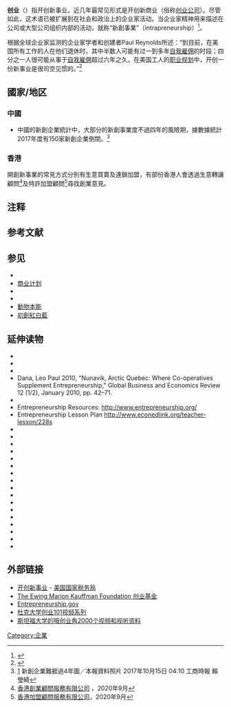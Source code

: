 {{otheruse|创业 (消歧义)}}
{{expand|time=2018-09-01T08:16:21+00:00}}

'''创业'''（{{lang-en|'''entrepreneurship'''}}）指开创新事业。近几年最常见形式是开创新商业（俗称[[创业公司|创业公司]]）。尽管如此，这术语已被扩展到在社会和政治上的企业家活动。当企业家精神用来描述在公司或大型公司组织内部的活动{{NoteTag|英文 enterprise 除可解作企業、公司，也有進取、冒險之意。}}，就称“新創事業”（intrapreneurship）<ref>{{cite book |author=Scott Andrew Shane |title=A General Theory of Entrepreneurship: the Individual-Opportunity Nexus |year=2003 |publisher=Edward Elgar Publishing |ISBN = 1843769964 }}</ref>。

根据全球企业家监测的企业家学者和创建者Paul Reynolds所述：“到目前，在美国所有工作的人在他们退休时，其中半数人可能有过一到多年[[自僱|自我雇佣]]的时段；四分之一人很可能从事于[[自僱|自我雇佣]]超过六年之久。在美国工人的[[职业规划|职业规划]]中，开创一份新事业是很司空见惯的。”<ref>{{cite book|author=Paul D. Reynolds|title=Entrepreneurship in the United States: The Future Is Now|year=2010|publisher=Springer|isbn=1441942750}}</ref>

==國家/地区==
===中國===
*中國的新創企業統計中，大部分的新創事業度不過四年的風險期，據數據統計2017年度有150家新創企業倒閉。<ref>[http://www.chinatimes.com/newspapers/20171015000208-260209] {{Wayback|url=http://www.chinatimes.com/newspapers/20171015000208-260209 |date=20200920021145 }}新創企業難捱過4年圖╱本報資料照片 2017年10月15日 04:10 工商時報 賴瑩綺</ref>

===香港===
開創新事業的常見方式分別有生意買賣及連鎖加盟，有部份香港人會透過生意轉讓顧問<ref name=>[https://hongkongstartup.com.hk/zh/ 香港創業顧問服務有限公司] {{Wayback|url=https://hongkongstartup.com.hk/zh/ |date=20201022092718 }}，2020年9月</ref>及特許加盟顧問<ref name=>[https://franchisehub.com.hk/ 香港加盟顧問服務有限公司]，2020年9月</ref>尋找創業意見。

== 注释 ==
{{NoteFoot}}

== 参考文献 ==
{{Reflist}}

== 参见 ==
*{{link-en|商业机遇|Business opportunity|商业机遇}}
*[[商业计划|商业计划]]
*{{link-en|创业生态体系|Entrepreneurship Ecosystem|创业生态体系}}
*{{link-en|创业教育|Entrepreneurship education|创业教育}}
*[[動物本能|動物本能]]
*[[初創紅白藍|初創紅白藍]]

== 延伸读物 ==
{{Wikibooks|Entrepreneurship}}
*{{cite journal | doi = 10.4135/9781446263433 | title=Small Business and Entrepreneurship | date=2008 | first=Robert | last=Blackburn | isbn=9781412934374 }}
*{{cite book |first=Erik |last=Bowman |title=Entrepreneur Training Manual, Third Edition: Certified Entrepreneur Workbook|url={{google books |plainurl=y |id=_-ewZwEACAAJ }} |date=July 2011|publisher=Guanzi Institute Press |isbn=978-0-9837862-9-0 }}
*{{cite book |last1=Deakins |first1=D. |last2=Freel |first2=M. S. |title=Entrepreneurship and small firms |chapter=Entrepreneurial activity, the economy and the importance of small firms |publisher=McGraw-Hill Education |url = {{google books |plainurl=y |id=jXzNngEACAAJ }} |year=2009|isbn=978-0-07-712162-4 |ref=harv }}
*Dana, Leo Paul 2010, "Nunavik, Arctic Quebec: Where Co-operatives Supplement Entrepreneurship," Global Business and Economics Review 12 (1/2), January 2010, pp. 42–71.
*{{cite book|first1=Thomas N. |last1=Duening|first2=Robert A. |last2=Hisrich|first3=Michael A. |last3=Lechter|title=Technology Entrepreneurship: Creating, Capturing, and Protecting Value|url={{google books |plainurl=y |id=747tKaSdtgkC}}|date=21 October 2009|publisher=Academic Press|isbn=978-0-08-092288-1}}
*Entrepreneurship Resources: http://www.entrepreneurship.org/ {{Wayback|url=http://www.entrepreneurship.org/ |date=20201118113114 }}
*Entrepreneurship Lesson Plan [http://www.econedlink.org/teacher-lesson/228 http://www.econedlink.org/teacher-lesson/228s] {{Wayback|url=http://www.econedlink.org/teacher-lesson/228 |date=20171010050244 }}
*{{cite journal | last1 = Foo | first1 = M.D. | year = 2011 | title = Emotions and entrepreneurial opportunity evaluation | url = https://archive.org/details/sim_entrepreneurship-theory-and-practice_2011-03_35_2/page/375 | journal = Entrepreneurship Theory and Practice | volume = 35 | issue = 2| pages = 375–393}}
*{{cite book |author=James W. Halloran. |title=Your Small Business Adventure: Finding Your Niche and Growing a Successful Business |url=https://archive.org/details/yoursmallbusines0000hall |year=2014 |publisher=ALA/Huron Street Press |isbn=978-1-937589-44-8 }}
*{{cite book|first1=João |last1=Leitão|first2=Rui |last2=Baptista|title=Public Policies for Fostering Entrepreneurship: A European Perspective |url = {{google books |plainurl=y |id=YkVF7Jr_KwkC}} |date=10 June 2009|publisher=Springer Science  Business Media|isbn=978-1-4419-0249-8}}
*{{cite book|first1=Anders |last1=Lundstrom|first2=Lois A. |last2=Stevenson|title=Entrepreneurship Policy: Theory and Practice |url={{google books |plainurl=y |id=4Wkr2h4xqMEC}} |date=30 March 2005 |publisher=Springer|isbn=978-0-387-24140-1}}
*{{cite journal | last1 = Minniti | first1 = M. | last2 = Moren | first2 = L. | year = 2010 | title = Entrepreneurial types and economic growth | url = http://econpapers.repec.org/article/eeejbvent/v_3a25_3ay_3a2010_3ai_3a3_3ap_3a305-314.htm | journal = Journal of Business Venturing | volume = 25 | issue = 3 | pages = 305–314 | doi = 10.1016/j.jbusvent.2008.10.002 | access-date = 2016-10-23 | archive-date = 2020-11-07 | archive-url = https://web.archive.org/web/20201107074828/https://econpapers.repec.org/article/eeejbvent/v_3a25_3ay_3a2010_3ai_3a3_3ap_3a305-314.htm | dead-url = no }}
*{{cite journal | last1 = Shane | first1 = S. | last2 = Venkataraman | first2 = S. | year = 2000 | title = The Promise of Entrepreneurship as A Field of Research | url = https://archive.org/details/sim_academy-of-management-review_2000-01_25_1/page/217 | jstor = 259271 | journal = Academy of Management Review | volume = 25 | issue = 1| pages = 217–226 | doi = 10.5465/amr.2000.2791611 }}
*{{cite journal | doi = 10.1177/0266242613485767 | title=The genetics of entrepreneurial performance | journal=International Small Business Journal |year = 2013 | volume=31 | issue=5 | pages=473–495 | first=S. | last=Shane }}
*{{cite encyclopedia |last1=Sobel |first1=Russell S. |editor=[[David_R._Henderson|David R. Henderson]] (ed.) |encyclopedia=[[Concise_Encyclopedia_of_Economics|Concise Encyclopedia of Economics]] |title=Entrepreneurship |url=http://www.econlib.org/library/Enc/Entrepreneurship.html |year=2008 |edition=2nd |publisher=[[Library_of_Economics_and_Liberty|Library of Economics and Liberty]] |location=Indianapolis |isbn=978-0-86597-665-8 |oclc=237794267 |access-date=2016-10-23 |archive-date=2020-12-05 |archive-url=https://web.archive.org/web/20201205212235/https://www.econlib.org/library/Enc/Entrepreneurship.html |dead-url=no }}
*{{cite book |url={{google books |plainurl=y |id = pu1DpwAACAAJ }} |title=Entrepreneurship: The Social Science View |last=Swedberg|first=Richard |publisher=Stockholm University |year=1998 }}
*{{cite journal | doi = 10.1016/j.jbusvent.2008.04.007 | title=A typology of social entrepreneurs: Motives, search processes and ethical challenges | url = https://archive.org/details/sim_journal-of-business-venturing_2009-09_24_5/page/519 | journal=Journal of Business Venturing | date=2009 | volume=24 | issue=5 | pages=519–532 | first=Shaker A. | last=Zahra }}
*{{cite journal | last1 = Zhang | first1 = S.X. | last2 = Cueto | first2 = J. | year = 2015 | title = The Study of Bias in Entrepreneurship | url = https://www.researchgate.net/publication/260945337_The_Study_of_Bias_in_Entrepreneurship | journal = Entrepreneurship Theory and Practice | pages = n/a | doi = 10.1111/etap.12212 | access-date = 2016-10-23 | archive-date = 2015-12-08 | archive-url = https://web.archive.org/web/20151208143318/http://www.researchgate.net/publication/260945337_The_Study_of_Bias_in_Entrepreneurship | dead-url = no }}
*{{cite web |url=http://www.timreview.ca/article/520 |title=Technology Entrepreneurship: Overview, Definition, and Distinctive Aspects |date=February 2012 |author=Tony Bailetti |publisher=Technology Innovation Management Review |accessdate=23 December 2012 |language=en |archive-date=2020-10-20 |archive-url=https://web.archive.org/web/20201020002819/https://www.timreview.ca/article/520 |dead-url=no }}
*{{cite book |author=Dr Thomas N. Duening, Robert D. Hisrich, Michael A Lechter, Esq. |title=Technology Entrepreneurship: Value Creation, Protection, and Capture |year=2009 |publisher=Academic Press |isbn=0123745020|language=en}}
*{{cite book |author=Jessica Livingston |title=Founders at Work: Stories of Startups' Early Days |year=2007 |publisher=Apress |isbn=1590597141|language=en}}
*{{cite book |author=Anders Lundstrom, Lois A. Stevenson|title=Entrepreneurship Policy: Theory and Practice |year=2005|publisher=Springer |isbn=038724140X|language=en}}
*{{cite book |author=Richard Swedberg |title=Entrepreneurship: The Social Science View |year=2000 |publisher=Oxford University Press |isbn=019829462X|language=en}}
*{{cite book |author=João Leitão, Rui Baptista |title=Public Policies for Fostering Entrepreneurship |year=2009 |publisher=Springer|isbn=978-1-4419-0248-1 |language=en }}

== 外部链接 ==
*[http://www.irs.gov/businesses/small/article/0,,id=99336,00.html 开创新事业] {{Wayback|url=http://www.irs.gov/businesses/small/article/0,,id=99336,00.html |date=20120826150917 }} - [[美国国家税务局|美国国家税务局]] {{en}}
*[http://www.kauffman.org The Ewing Marion Kauffman Foundation 创业基金] {{Wayback|url=http://www.kauffman.org/ |date=20201220093754 }}{{en}}
*[https://web.archive.org/web/20100527091132/http://www.entrepreneurship.gov/ Entrepreneurship.gov]{{en}}
*[http://www.youtube.com/watch?v=Qt92fIdynmM&feature=relmfu 杜克大学创业101视频系列] {{Wayback|url=http://www.youtube.com/watch?v=Qt92fIdynmM&feature=relmfu |date=20190510194655 }}{{en}}
*[http://ecorner.stanford.edu/  斯坦福大学的哦创业角2000个视频和视听资料] {{Wayback|url=http://ecorner.stanford.edu/ |date=20201211233939 }}{{en}}
{{authority control}}
[[Category:企業|Category:企業]]